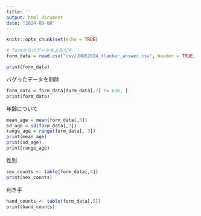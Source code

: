 ```yaml
---
title: ''
output: html_document
date: "2024-09-08"
---
```


```r
knitr::opts_chunk$set(echo = TRUE)
```

```r
# formからのデータをよみだす
form_data = read.csv("csv/JNNS2024_flanker_answer.csv", header = TRUE, sep = ",")

print(form_data)
```

バグったデータを削除

```r
form_data = form_data[form_data[,7] != 630, ]
print(form_data)
```

年齢について

```r
mean_age = mean(form_data[,3])
sd_age = sd(form_data[,3])
range_age = range(form_data[, 3])
print(mean_age)
print(sd_age)
print(range_age)
```

性別

```r
sex_counts <- table(form_data[,4])
print(sex_counts)
```

利き手

```r
hand_counts <- table(form_data[,5])
print(hand_counts)
```
